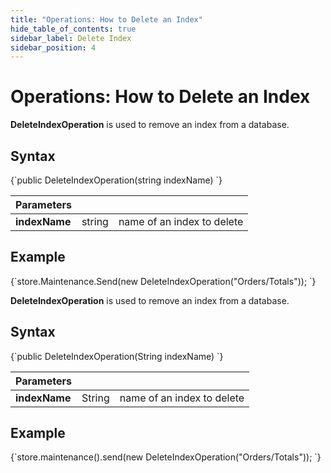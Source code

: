 ```yaml
---
title: "Operations: How to Delete an Index"
hide_table_of_contents: true
sidebar_label: Delete Index
sidebar_position: 4
---
```





# Operations: How to Delete an Index
<LanguageSwitcher supportedLanguages={supportedLanguages} />
<LanguageContent language="csharp">


**DeleteIndexOperation** is used to remove an index from a database.

## Syntax

<TabItem value="delete_1" label="delete_1">
<CodeBlock language="csharp">
{`public DeleteIndexOperation(string indexName)
`}
</CodeBlock>
</TabItem>

| Parameters | | |
| ------------- | ------------- | ----- |
| **indexName** | string | name of an index to delete |

## Example

<TabItem value="delete_2" label="delete_2">
<CodeBlock language="csharp">
{`store.Maintenance.Send(new DeleteIndexOperation("Orders/Totals"));
`}
</CodeBlock>
</TabItem>


</LanguageContent>
<LanguageContent language="java">


**DeleteIndexOperation** is used to remove an index from a database.

## Syntax

<TabItem value="delete_1" label="delete_1">
<CodeBlock language="java">
{`public DeleteIndexOperation(String indexName)
`}
</CodeBlock>
</TabItem>

| Parameters | | |
| ------------- | ------------- | ----- |
| **indexName** | String | name of an index to delete |

## Example

<TabItem value="delete_2" label="delete_2">
<CodeBlock language="java">
{`store.maintenance().send(new DeleteIndexOperation("Orders/Totals"));
`}
</CodeBlock>
</TabItem>


</LanguageContent>

<!---
### Indexes
- [What are Indexes](../../../../indexes/what-are-indexes)
- [Creating and Deploying Indexes](../../../../indexes/creating-and-deploying)

### Server
- [Index Administration](../../../../server/administration/index-administration)

### Operations
- [How to Get Index](../../../../client-api/operations/maintenance/indexes/get-index)
- [How to Put Indexes](../../../../client-api/operations/maintenance/indexes/put-indexes)


-->